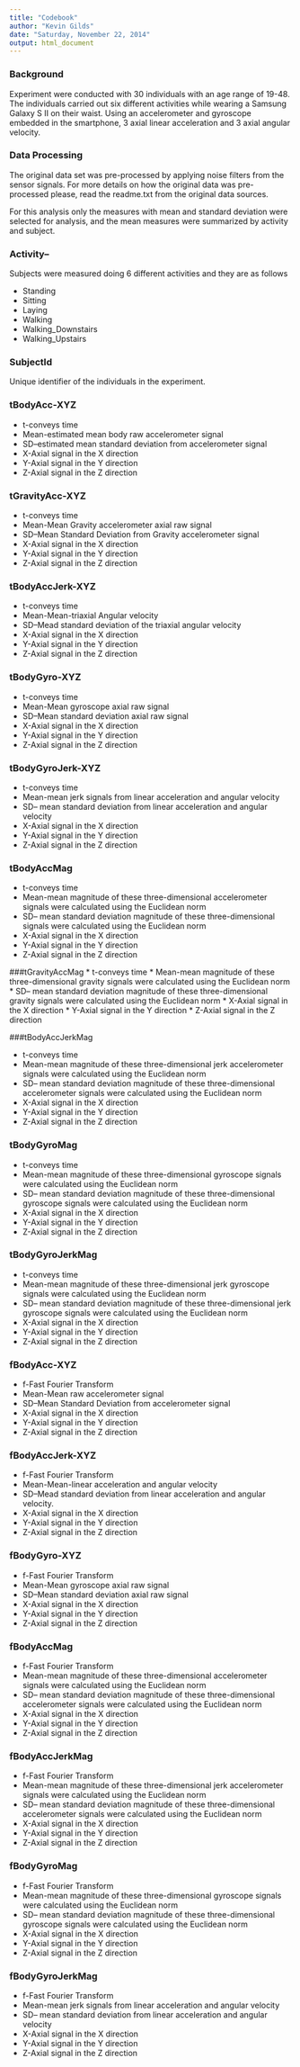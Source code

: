 ```yaml
---
title: "Codebook"
author: "Kevin Gilds"
date: "Saturday, November 22, 2014"
output: html_document
---
```

### Background

Experiment were conducted with 30 individuals with an age range of 19-48. The individuals carried out six different activities while wearing a Samsung Galaxy S II on their waist. Using an accelerometer and gyroscope embedded in the smartphone, 3 axial linear acceleration and 3 axial angular velocity. 

### Data Processing

The original data set was pre-processed by applying noise filters from the sensor signals. For more details on how the original data was pre-processed please, read the readme.txt from the original data sources.

For this analysis only the measures with mean and standard deviation were selected for analysis, and the mean measures were summarized by activity and subject.  




### Activity-- 

Subjects were measured doing 6 different activities and they are as follows

* Standing
* Sitting
* Laying
* Walking
* Walking_Downstairs
* Walking_Upstairs


### SubjectId

Unique identifier of the individuals in the experiment. 

### tBodyAcc-XYZ

* t-conveys time
* Mean-estimated mean body raw accelerometer signal
* SD--estimated mean standard deviation from accelerometer signal
* X-Axial signal in the X direction
* Y-Axial signal in the Y direction
* Z-Axial signal in the Z direction



### tGravityAcc-XYZ
* t-conveys time
* Mean-Mean Gravity accelerometer axial raw signal
* SD--Mean Standard Deviation from Gravity accelerometer signal
* X-Axial signal in the X direction
* Y-Axial signal in the Y direction
* Z-Axial signal in the Z direction


### tBodyAccJerk-XYZ

* t-conveys time
* Mean-Mean-triaxial Angular velocity 
* SD--Mead standard deviation of the triaxial angular velocity
* X-Axial signal in the X direction
* Y-Axial signal in the Y direction
* Z-Axial signal in the Z direction


### tBodyGyro-XYZ

* t-conveys time
* Mean-Mean gyroscope axial raw signal
* SD--Mean standard deviation axial raw signal
* X-Axial signal in the X direction
* Y-Axial signal in the Y direction
* Z-Axial signal in the Z direction


### tBodyGyroJerk-XYZ
* t-conveys time
* Mean-mean jerk signals from linear acceleration and angular velocity
* SD-- mean standard deviation from linear acceleration and angular velocity 
* X-Axial signal in the X direction
* Y-Axial signal in the Y direction
* Z-Axial signal in the Z direction



### tBodyAccMag

* t-conveys time
* Mean-mean magnitude of these three-dimensional accelerometer signals were calculated using the Euclidean norm
* SD-- mean standard deviation magnitude of these three-dimensional signals were calculated using the Euclidean norm
* X-Axial signal in the X direction
* Y-Axial signal in the Y direction
* Z-Axial signal in the Z direction



###tGravityAccMag
* t-conveys time
* Mean-mean magnitude of these three-dimensional gravity  signals were calculated using the Euclidean norm
* SD-- mean standard deviation magnitude of these three-dimensional  gravity signals were calculated using the Euclidean norm
* X-Axial signal in the X direction
* Y-Axial signal in the Y direction
* Z-Axial signal in the Z direction


###tBodyAccJerkMag

* t-conveys time
* Mean-mean  magnitude of these three-dimensional jerk accelerometer  signals were calculated using the Euclidean norm
* SD-- mean standard deviation   magnitude of these three-dimensional  accelerometer signals were calculated using the Euclidean norm
* X-Axial signal in the X direction
* Y-Axial signal in the Y direction
* Z-Axial signal in the Z direction


### tBodyGyroMag
* t-conveys time
* Mean-mean  magnitude of these three-dimensional  gyroscope signals were calculated using the Euclidean norm
* SD-- mean standard deviation   magnitude of these three-dimensional  gyroscope signals were calculated using the Euclidean norm
* X-Axial signal in the X direction
* Y-Axial signal in the Y direction
* Z-Axial signal in the Z direction



### tBodyGyroJerkMag
* t-conveys time
* Mean-mean  magnitude of these three-dimensional jerk gyroscope  signals were calculated using the Euclidean norm
* SD-- mean standard deviation   magnitude of these three-dimensional jerk  gyroscope signals were calculated using the Euclidean norm
* X-Axial signal in the X direction
* Y-Axial signal in the Y direction
* Z-Axial signal in the Z direction


### fBodyAcc-XYZ

* f-Fast Fourier Transform 
* Mean-Mean raw accelerometer signal
* SD--Mean Standard Deviation from accelerometer signal
* X-Axial signal in the X direction
* Y-Axial signal in the Y direction
* Z-Axial signal in the Z direction


### fBodyAccJerk-XYZ
* f-Fast Fourier Transform 
* Mean-Mean-linear acceleration and angular velocity
* SD--Mead standard deviation from linear acceleration and angular velocity. 
* X-Axial signal in the X direction
* Y-Axial signal in the Y direction
* Z-Axial signal in the Z direction


### fBodyGyro-XYZ
* f-Fast Fourier Transform 
* Mean-Mean gyroscope axial raw signal
* SD--Mean standard deviation axial raw signal
* X-Axial signal in the X direction
* Y-Axial signal in the Y direction
* Z-Axial signal in the Z direction


### fBodyAccMag
* f-Fast Fourier Transform 
* Mean-mean magnitude of these three-dimensional accelerometer signals were calculated using the Euclidean norm
* SD-- mean standard deviation magnitude of these three-dimensional accelerometer signals were calculated using the Euclidean norm
* X-Axial signal in the X direction
* Y-Axial signal in the Y direction
* Z-Axial signal in the Z direction



### fBodyAccJerkMag

* f-Fast Fourier Transform 
* Mean-mean  magnitude of these three-dimensional jerk accelerometer  signals were calculated using the Euclidean norm
* SD-- mean standard deviation   magnitude of these three-dimensional  accelerometer signals were calculated using the Euclidean norm
* X-Axial signal in the X direction
* Y-Axial signal in the Y direction
* Z-Axial signal in the Z direction

### fBodyGyroMag

* f-Fast Fourier Transform 
* Mean-mean  magnitude of these three-dimensional  gyroscope signals were calculated using the Euclidean norm
* SD-- mean standard deviation   magnitude of these three-dimensional  gyroscope signals were calculated using the Euclidean norm
* X-Axial signal in the X direction
* Y-Axial signal in the Y direction
* Z-Axial signal in the Z direction


### fBodyGyroJerkMag
* f-Fast Fourier Transform 
* Mean-mean jerk signals from linear acceleration and angular velocity
* SD-- mean standard deviation from linear acceleration and angular velocity 
* X-Axial signal in the X direction
* Y-Axial signal in the Y direction
* Z-Axial signal in the Z direction











